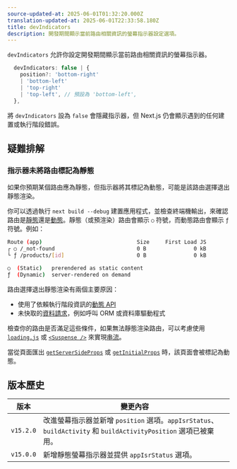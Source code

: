```yaml
---
source-updated-at: 2025-06-01T01:32:20.000Z
translation-updated-at: 2025-06-01T22:33:58.180Z
title: devIndicators
description: 開發期間顯示當前路由相關資訊的螢幕指示器設定選項。
---
```


`devIndicators` 允許你設定開發期間顯示當前路由相關資訊的螢幕指示器。

```ts filename="Types"
  devIndicators: false | {
    position?: 'bottom-right'
    | 'bottom-left'
    | 'top-right'
    | 'top-left', // 預設為 'bottom-left',
  },
```

將 `devIndicators` 設為 `false` 會隱藏指示器，但 Next.js 仍會顯示遇到的任何建置或執行階段錯誤。

## 疑難排解

### 指示器未將路由標記為靜態

如果你預期某個路由應為靜態，但指示器將其標記為動態，可能是該路由選擇退出靜態渲染。

你可以透過執行 `next build --debug` 建置應用程式，並檢查終端機輸出，來確認路由是[靜態](/docs/app/getting-started/partial-prerendering#static-rendering)還是[動態](/docs/app/getting-started/partial-prerendering#dynamic-rendering)。靜態（或預渲染）路由會顯示 `○` 符號，而動態路由會顯示 `ƒ` 符號。例如：

```bash filename="Build Output"
Route (app)                              Size     First Load JS
┌ ○ /_not-found                          0 B               0 kB
└ ƒ /products/[id]                       0 B               0 kB

○  (Static)   prerendered as static content
ƒ  (Dynamic)  server-rendered on demand
```

<AppOnly>

路由選擇退出靜態渲染有兩個主要原因：

- 使用了依賴執行階段資訊的[動態 API](/docs/app/getting-started/partial-prerendering#dynamic-rendering)
- 未快取的[資料請求](/docs/app/getting-started/fetching-data)，例如呼叫 ORM 或資料庫驅動程式

檢查你的路由是否滿足這些條件，如果無法靜態渲染路由，可以考慮使用 [`loading.js`](/docs/app/api-reference/file-conventions/loading) 或 [`<Suspense />`](https://react.dev/reference/react/Suspense) 來實現[串流](/docs/app/building-your-application/routing/loading-ui-and-streaming#what-is-streaming)。

</AppOnly>

<PagesOnly>

當從頁面匯出 [`getServerSideProps`](/docs/pages/building-your-application/data-fetching/get-server-side-props) 或 [`getInitialProps`](/docs/pages/api-reference/functions/get-initial-props) 時，該頁面會被標記為動態。

</PagesOnly>

## 版本歷史

| 版本       | 變更內容                                                                                                                                 |
| ---------- | ---------------------------------------------------------------------------------------------------------------------------------------- |
| `v15.2.0` | 改進螢幕指示器並新增 `position` 選項。`appIsrStatus`、`buildActivity` 和 `buildActivityPosition` 選項已被棄用。                          |
| `v15.0.0` | 新增靜態螢幕指示器並提供 `appIsrStatus` 選項。                                                                                           |
